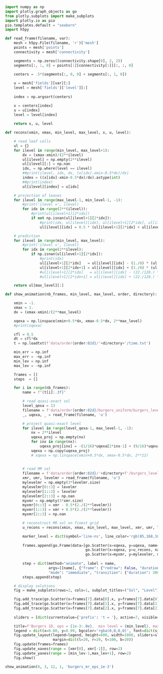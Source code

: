 ```python
import numpy as np
import plotly.graph_objects as go
from plotly.subplots import make_subplots
import plotly.io as pio
pio.templates.default = "seaborn"
import h5py

def read_frame(filename, var):
    mesh = h5py.File(filename, 'r')['mesh']
    points = mesh['points']
    connectivity = mesh['connectivity']

    segments = np.zeros((connectivity.shape[0], 2, 2))
    segments[:, :, 0] = points[:][connectivity[:]][:, :, 0]

    centers = .5*(segments[:, 0, 0] + segments[:, 1, 0])
    
    u = mesh['fields'][var][:]
    level = mesh['fields']['level'][:]
    
    index = np.argsort(centers)

    x = centers[index]    
    u = u[index]
    level = level[index]
    
    return x, u, level

def recons(xmin, xmax, min_level, max_level, x, u, level):

    # read leaf cells
    ul = {}
    for ilevel in range(min_level, max_level+1):
        dx = (xmax-xmin)/(2**ilevel)
        ul[ilevel] = np.empty(2**ilevel)
        ul[ilevel][:] = np.nan
        idx, = np.where(level == ilevel) 
        ##print(ilevel, idx, dx, (x[idx]-xmin-0.5*dx)/dx)
        index = ((x[idx]-xmin-0.5*dx)/dx).astype(int)
        ##print(index)
        ul[ilevel][index] = u[idx]

    # projection of leaves 
    for ilevel in range(max_level-1, min_level-1, -1):
        #print('ilevel =', ilevel)
        for idx in range(2**(ilevel)):
            #print(ul[ilevel+1][2*idx])
            if not np.isnan(ul[ilevel+1][2*idx]):
                #print(idx, ul[ilevel][idx], ul[ilevel+1][2*idx], ul[ilevel+1][2*idx+1])
                ul[ilevel][idx] = 0.5 * (ul[ilevel+1][2*idx] + ul[ilevel+1][2*idx+1])

    # prediction
    for ilevel in range(min_level, max_level):
        #print('ilevel =', ilevel)
        for idx in range(2**ilevel):
            if np.isnan(ul[ilevel+1][2*idx]):
                #print(idx)
                ul[ilevel+1][2*idx]   = ul[ilevel][idx] - (1./8) * (ul[ilevel][(idx+1)%(2**ilevel)] - ul[ilevel][idx-1])
                ul[ilevel+1][2*idx+1] = ul[ilevel][idx] + (1./8) * (ul[ilevel][(idx+1)%(2**ilevel)] - ul[ilevel][idx-1])
                #ul[ilevel+1][2*idx]   = ul[ilevel][idx] - (22./128.) * (ul[ilevel][(idx+1)%(2**ilevel)] - ul[ilevel][idx-1]) + (3./128.) * (ul[ilevel][(idx+2)%(2**ilevel)] - ul[ilevel][idx-2])
                #ul[ilevel+1][2*idx+1] = ul[ilevel][idx] + (22./128.) * (ul[ilevel][(idx+1)%(2**ilevel)] - ul[ilevel][idx-1]) - (3./128.) * (ul[ilevel][(idx+2)%(2**ilevel)] - ul[ilevel][idx-2])

    return ul[max_level][:]

def show_animation(nb_frames, min_level, max_level, order, directory):

    xmin = -1.
    xmax = 1.
    dx = (xmax-xmin)/(2**max_level)

    xqexa = np.linspace(xmin+0.5*dx, xmax-0.5*dx, 2**max_level)
    #print(xqexa)

    cfl = 0.5    
    dt = cfl*dx
    t = np.loadtxt(f'data/order{order:02d}/'+directory+'/time.txt')

    min_err = np.inf
    max_err = -np.inf
    min_lev = np.inf
    max_lev = -np.inf

    frames = []
    steps  = []

    for i in range(nb_frames):
        name = f"{t[i]:.3f}"

        # read quasi-exact sol 
        level_qexa = 13
        filename = f'data/order{order:02d}/burgers_uniform/burgers_level_{level_qexa}_{level_qexa}_ite_{i}.h5'
        _, uqexa, _ = read_frame(filename, 'u')

        # project quasi-exact level 
        for ilevel in range(level_qexa-1, max_level-1, -1):
            nx = 2**ilevel
            uqexa_proj = np.empty(nx)
            for inx in range(nx):
                uqexa_proj[inx] = -(1/16)*uqexa[2*inx-1] + (9/16)*uqexa[2*inx] + (9/16)*uqexa[2*inx+1] - (1/16)*uqexa[(2*inx+2)%(2*nx)]
            uqexa = np.copy(uqexa_proj)
            # xqexa = np.linspace(xmin+0.5*dx, xmax-0.5*dx, 2**12)
        
        
        # read MR sol
        filename = f'data/order{order:02d}/'+directory+f'/burgers_level_{min_level}_{max_level}_ite_{i}.h5'
        xmr, umr, levelmr = read_frame(filename, 'u')
        mylevelmr = np.empty(3*levelmr.size)
        mylevelmr[0::3] = levelmr 
        mylevelmr[1::3] = levelmr 
        mylevelmr[2::3] = np.nan
        myxmr = np.empty(3*xmr.size)
        myxmr[0::3] = xmr - 0.5*(2./(2**levelmr))
        myxmr[1::3] = xmr + 0.5*(2./(2**levelmr))
        myxmr[2::3] = np.nan

        # reconstruct MR sol on finest grid
        u_recons = recons(xmin, xmax, min_level, max_level, xmr, umr, levelmr)

        marker_level = dict(symbol='line-ns', line_color='rgb(85,168,104)', line_width=1, size=4) 
    
        frames.append(go.Frame(data=[go.Scatter(x=xqexa, y=uqexa, name="quasi exa. sol."), 
                                     go.Scatter(x=xqexa, y=u_recons, name="sol."),
                                     go.Scatter(x=myxmr, y=mylevelmr, mode="lines+markers", marker=marker_level, name="level")], name=name))
        
        step = dict(method="animate", label = name, 
                    args=[[name], {"frame": {"redraw": False, "duration": 100}, 
                    "mode": "immediate", "transition": {"duration": 300}}])
        steps.append(step)

    # display solutions
    fig = make_subplots(rows=2, cols=1, subplot_titles=("Sol", "Level"), vertical_spacing=0.1)

    fig.add_trace(go.Scatter(x=frames[7].data[0].x, y=frames[7].data[0].y, name="quasi exa. sol."), row=1, col=1)
    fig.add_trace(go.Scatter(x=frames[7].data[1].x, y=frames[7].data[1].y, name="sol. "), row=1, col=1)
    fig.add_trace(go.Scatter(x=frames[7].data[2].x, y=frames[7].data[2].y, mode='lines+markers', marker=marker_level, name="level "), row=2, col=1)
 
    sliders = [dict(currentvalue={'prefix': 't = '}, active=7, visible=True, steps=steps)]

    title=f'Burgers 1D, eps = {1e-3:.0e},  min level = {min_level}, max level = {max_level}'
    legend = dict(x=0.80, y=0.99, bgcolor='rgba(0,0,0,0)', font=dict(size=14))
    fig.update_layout(legend=legend, height=600, width=1000, sliders=sliders, title=title, 
                      margin=dict(l=20, r=20, t=100, b=20))
    fig.update(frames=frames)
    fig.update_xaxes(range = [xmr[0], xmr[-1]], row=2)
    fig.update_yaxes(range = [min_lev-1,max_lev+1], row=2)
    fig.show()

show_animation(8, 3, 12, 1, 'burgers_mr_eps_1e-3')
```